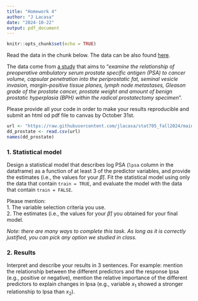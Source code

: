 ```yaml
---
title: "Homework 4"
author: "J Lacasa"
date: "2024-10-22"
output: pdf_document
---
```


```r
knitr::opts_chunk$set(echo = TRUE)
```

Read the data in the chunk below. The data can be also found [here](https://www.kaggle.com/datasets/soujanyahp/prostate-cancer-dataset).  

The data come from [a study](https://www.sciencedirect.com/science/article/abs/pii/S002253471741175X) that aims to "*examine the relationship of preoperative ambulatory serum prostate specific antigen (PSA) to cancer volume, capsular penetration into the periprostatic fat, seminal vesicle invasion, margin-positive tissue planes, lymph node metastases, Gleason grade of the prostate cancer, prostate weight and amount of benign prostatic hyperplasia (BPH) within the radical prostatectomy specimen*".

Please provide all your code in order to make your results reproducible and submit an html od pdf file to canvas by October 31st.  

```r
url <- "https://raw.githubusercontent.com/jlacasa/stat705_fall2024/main/classes/data/prostate.csv"
dd_prostate <- read.csv(url)
names(dd_prostate)
```

### 1. Statistical model  
Design a statistical model that describes log PSA (`lpsa` column in the dataframe) as a function of at least 3 of the predictor variables, and provide the estimates (i.e., the values for your $\hat{\beta}$). Fit the statistical model using only the data that contain `train = TRUE`, and evaluate the model with the data that contain `train = FALSE`. 

Please mention:  
1. The variable selection criteria you use.  
2. The estimates (i.e., the values for your $\hat{\beta}$) you obtained for your final model.  

*Note: there are many ways to complete this task. As long as it is correctly justified, you can pick any option we studied in class.*

### 2. Results  

Interpret and describe your results in 3 sentences. For example: mention the relationship between the different predictors and the response lpsa (e.g., positive or negative), mention the relative importance of the different predictors to explain changes in lpsa (e.g., variable $x_1$ showed a stronger relationship to lpsa than $x_2$).    



